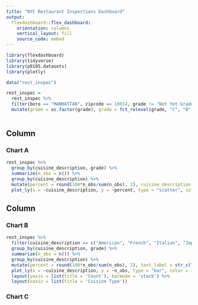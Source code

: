 ```yaml
---
title: "NYC Restaurant Inspections Dashboard"
output: 
  flexdashboard::flex_dashboard:
    orientation: columns
    vertical_layout: fill
    source_code: embed 
---
```


```r
library(flexdashboard)
library(tidyverse)
library(p8105.datasets)
library(plotly)
```


```r
data("rest_inspec")

rest_inspec = 
  rest_inspec %>% 
  filter(boro == "MANHATTAN", zipcode == 10014, grade != "Not Yet Graded", grade == c("A", "B", "C")) %>% 
  mutate(grade = as.factor(grade), grade = fct_relevel(grade, "C", "B", "A"), cuisine_description = recode(cuisine_description, "Latin (Cuban, Dominican, Puerto Rican, South & Central American)" = "Latin"), cuisine_description = as.factor(cuisine_description))
  
```


Column {data-width=650}
-----------------------------------------------------------------------

### Chart A

```r
rest_inspec %>% 
  group_by(cuisine_description, grade) %>% 
  summarize(n_obs = n()) %>% 
  group_by(cuisine_description) %>% 
  mutate(percent = round(100*n_obs/sum(n_obs), 2), cuisine_description = fct_reorder(cuisine_description, percent)) %>% 
  plot_ly(x = ~cuisine_description, y = ~percent, type = "scatter", color = ~grade) 

```

Column {data-width=350}
-----------------------------------------------------------------------

### Chart B

```r
rest_inspec %>% 
  filter(cuisine_description == c("American", "French", "Italian", "Japanese")) %>% 
  group_by(cuisine_description, grade) %>% 
  summarize(n_obs = n()) %>% 
  group_by(cuisine_description) %>% 
  mutate(percent = round(100*n_obs/sum(n_obs), 2), text_label = str_c("Grade:", grade, "\nPercent within Cuisine: ", percent, "%")) %>% 
  plot_ly(x = ~cuisine_description, y = ~n_obs, type = "bar", color = ~grade, text = ~text_label) %>%
  layout(yaxis = list(title = 'Count'), barmode = 'stack') %>% 
  layout(xaxis = list(title = 'Cuisine Type'))
```

### Chart C

```r

```

